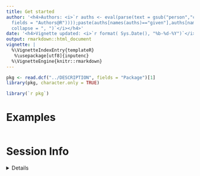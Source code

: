 ```yaml
---
title: Get started
author: '<h4>Authors: <i>`r auths <- eval(parse(text = gsub("person","c",read.dcf("../DESCRIPTION",
  fields = "Authors@R"))));paste(auths[names(auths)=="given"],auths[names(auths)=="family"],
  collapse = ", ")`</i></h4>'
date: '<h4>Vignette updated: <i>`r format( Sys.Date(), "%b-%d-%Y")`</i></h4>'
output: rmarkdown::html_document
vignette: |
  %\VignetteIndexEntry{templateR}
   %\usepackage[utf8]{inputenc}
  %\VignetteEngine{knitr::rmarkdown}
---
```



```r
pkg <- read.dcf("../DESCRIPTION", fields = "Package")[1]
library(pkg, character.only = TRUE)
```


```R
library(`r pkg`)
```

# Examples

```r

```


# Session Info 

<details> 

```r
utils::sessionInfo()
```

</details>  

<br>
